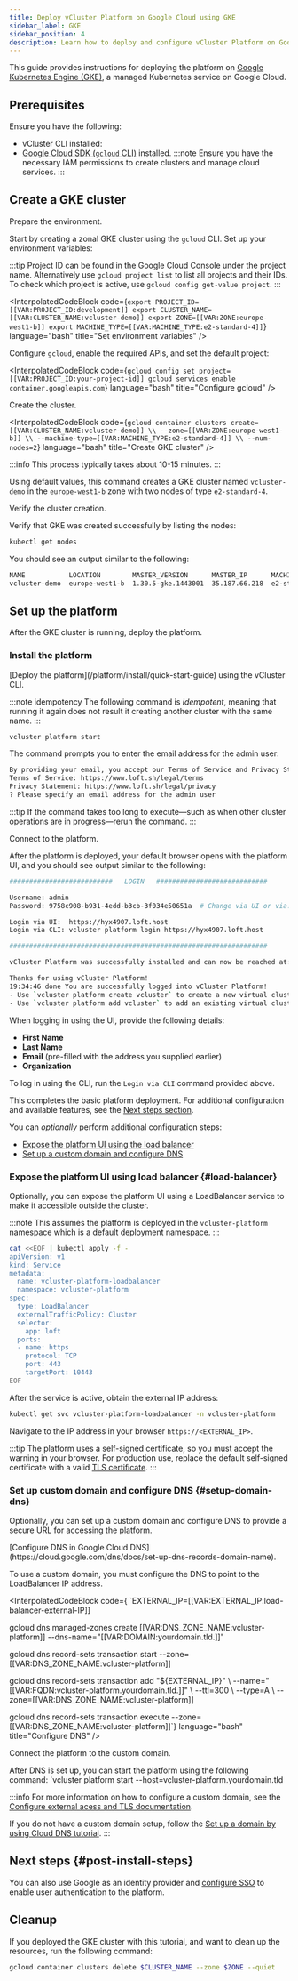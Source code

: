 ```yaml
---
title: Deploy vCluster Platform on Google Cloud using GKE
sidebar_label: GKE
sidebar_position: 4
description: Learn how to deploy and configure vCluster Platform on Google Cloud with GKE.
---
```







This guide provides instructions for deploying the platform on [Google Kubernetes Engine (GKE)](https://cloud.google.com/kubernetes-engine), a managed Kubernetes service on Google Cloud.

<!-- vale off -->
## Prerequisites

Ensure you have the following:
<BasePrerequisites />
- vCluster CLI installed: <InstallCli />
- [Google Cloud SDK (`gcloud` CLI)](https://cloud.google.com/sdk/docs/install) installed.
:::note
Ensure you have the necessary IAM permissions to create clusters and manage cloud services.
:::

## Create a GKE cluster

<Flow id="create-gke-cluster">

<Step>
Prepare the environment.

Start by creating a zonal GKE cluster using the `gcloud` CLI. Set up your environment variables:

:::tip
Project ID can be found in the Google Cloud Console under the project name.
Alternatively use `gcloud project list` to list all projects and their IDs.
To check which project is active, use `gcloud config get-value project`.
:::

<InterpolatedCodeBlock
  code={`export PROJECT_ID=[[VAR:PROJECT_ID:development]]
export CLUSTER_NAME=[[VAR:CLUSTER_NAME:vcluster-demo]]
export ZONE=[[VAR:ZONE:europe-west1-b]]
export MACHINE_TYPE=[[VAR:MACHINE_TYPE:e2-standard-4]]`}
  language="bash"
  title="Set environment variables"
/>

Configure `gcloud`, enable the required APIs, and set the default project:

<InterpolatedCodeBlock
  code={`gcloud config set project=[[VAR:PROJECT_ID:your-project-id]]
gcloud services enable container.googleapis.com`}
  language="bash"
  title="Configure gcloud"
/>
</Step>

<Step>
Create the cluster.

<InterpolatedCodeBlock
  code={`gcloud container clusters create=[[VAR:CLUSTER_NAME:vcluster-demo]] \\
    --zone=[[VAR:ZONE:europe-west1-b]] \\
    --machine-type=[[VAR:MACHINE_TYPE:e2-standard-4]] \\
    --num-nodes=2`}
  language="bash"
  title="Create GKE cluster"
/>

  :::info
  This process typically takes about 10-15 minutes.
  :::

Using default values, this command creates a GKE cluster named `vcluster-demo` in the `europe-west1-b`
zone with two nodes of type `e2-standard-4`.

<KubeconfigUpdate />

</Step>

<Step>
Verify the cluster creation.

Verify that GKE was created successfully by listing the nodes:

```bash title="List cluster nodes"
kubectl get nodes
```

You should see an output similar to the following:

```bash title="Example output"
NAME           LOCATION        MASTER_VERSION      MASTER_IP      MACHINE_TYPE   NODE_VERSION        NUM_NODES  STATUS
vcluster-demo  europe-west1-b  1.30.5-gke.1443001  35.187.66.218  e2-standard-4  1.30.5-gke.1443001  2          RUNNING
```

</Step>

</Flow>

## Set up the platform

After the GKE cluster is running, deploy the platform.


### Install the platform

<Flow>
<Step>
[Deploy the platform](/platform/install/quick-start-guide) using the vCluster CLI.

:::note idempotency
The following command is _idempotent_, meaning that running it again does
not result it creating another cluster with the same name.
:::

```bash title="Deploy the platform using vCluster CLI
vcluster platform start
```

The command prompts you to enter the email address for the admin user:

```bash title="Expected deployment output"
By providing your email, you accept our Terms of Service and Privacy Statement:
Terms of Service: https://www.loft.sh/legal/terms
Privacy Statement: https://www.loft.sh/legal/privacy
? Please specify an email address for the admin user
```

:::tip
If the command takes too long to execute—such as when other cluster operations are in progress—rerun the command.
:::

</Step>

<Step>
Connect to the platform.

After the platform is deployed, your default browser opens with the platform UI, and you should see output similar to the following:

```bash title="platform deployment output"
##########################   LOGIN   ############################

Username: admin
Password: 9758c908-b931-4edd-b3cb-3f034e50651a  # Change via UI or via: vcluster platform reset password

Login via UI:  https://hyx4907.loft.host
Login via CLI: vcluster platform login https://hyx4907.loft.host

#################################################################

vCluster Platform was successfully installed and can now be reached at: https://hyx4907.loft.host

Thanks for using vCluster Platform!
19:34:46 done You are successfully logged into vCluster Platform!
- Use `vcluster platform create vcluster` to create a new virtual cluster
- Use `vcluster platform add vcluster` to add an existing virtual cluster to a vCluster platform instance
```

When logging in using the UI, provide the following details:

- **First Name**
- **Last Name**
- **Email** (pre-filled with the address you supplied earlier)
- **Organization**

To log in using the CLI, run the `Login via CLI` command provided above.

This completes the basic platform deployment. For additional configuration and available features, see the [Next steps section](#post-install-steps).

You can _optionally_ perform additional configuration steps:

- [Expose the platform UI using the load balancer](#load-balancer)
- [Set up a custom domain and configure DNS](#setup-domain-dns)

</Step>
</Flow>


### Expose the platform UI using load balancer {#load-balancer}

<Flow>
<Step>
Optionally, you can expose the platform UI using a LoadBalancer service to make it accessible outside the cluster.

:::note
This assumes the platform is deployed in the `vcluster-platform` namespace which is a
default deployment namespace.
:::

```bash
cat <<EOF | kubectl apply -f -
apiVersion: v1
kind: Service
metadata:
  name: vcluster-platform-loadbalancer
  namespace: vcluster-platform
spec:
  type: LoadBalancer
  externalTrafficPolicy: Cluster
  selector:
    app: loft
  ports:
  - name: https
    protocol: TCP
    port: 443
    targetPort: 10443
EOF
```
</Step>

<Step>
After the service is active, obtain the external IP address:

```bash
kubectl get svc vcluster-platform-loadbalancer -n vcluster-platform
```

Navigate to the IP address in your browser `https://<EXTERNAL_IP>`.

:::tip
The platform uses a self-signed certificate, so you must
accept the warning in your browser. For production use, replace the default self-signed certificate with a valid [TLS certificate](/platform/configure/domain#configure-tls).
:::

</Step>

</Flow>


### Set up custom domain and configure DNS {#setup-domain-dns}

Optionally, you can set up a custom domain and configure DNS to provide a secure URL for accessing the platform.

<Flow>
<Step>
[Configure DNS in Google Cloud DNS](https://cloud.google.com/dns/docs/set-up-dns-records-domain-name).

To use a custom domain, you must configure the DNS to point to the LoadBalancer IP address.

<InterpolatedCodeBlock
  code={
`EXTERNAL_IP=[[VAR:EXTERNAL_IP:load-balancer-external-IP]]

gcloud dns managed-zones create [[VAR:DNS_ZONE_NAME:vcluster-platform]] --dns-name="[[VAR:DOMAIN:yourdomain.tld.]]"

gcloud dns record-sets transaction start --zone=[[VAR:DNS_ZONE_NAME:vcluster-platform]]

gcloud dns record-sets transaction add "\${EXTERNAL_IP}" \\
  --name="[[VAR:FQDN:vcluster-platform.yourdomain.tld.]]" \\
  --ttl=300 \\
  --type=A \\
  --zone=[[VAR:DNS_ZONE_NAME:vcluster-platform]]

gcloud dns record-sets transaction execute --zone=[[VAR:DNS_ZONE_NAME:vcluster-platform]]`}
  language="bash"
  title="Configure DNS"
/>
</Step>

<Step>
Connect the platform to the custom domain.

After DNS is set up, you can start the platform using the following command:
`vcluster platform start --host=vcluster-platform.yourdomain.tld

:::info
For more information on how to configure a custom domain, see the [Configure external acess and TLS documentation](/platform/configure/domain).

If you do not have a custom domain setup, follow the [Set up a domain by using Cloud DNS
tutorial](https://cloud.google.com/dns/docs/tutorials/create-domain-tutorial).
:::

</Step>
</Flow>

## Next steps {#post-install-steps}

<InstallNextSteps />

You can also use Google as an identity provider and [configure SSO](/platform/configure/single-sign-on/providers/google) to enable user
authentication to the platform.


## Cleanup

If you deployed the GKE cluster with this tutorial, and want to clean up the resources, run the
following command:

```bash title="Clean up resources"
gcloud container clusters delete $CLUSTER_NAME --zone $ZONE --quiet
```
